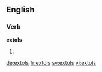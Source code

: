 ==English==

===Verb===
'''extols'''

# {{third-person singular of|extol}}

[[de:extols]]
[[fr:extols]]
[[sv:extols]]
[[vi:extols]]